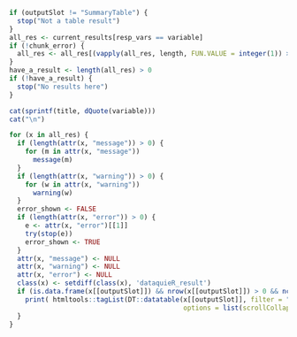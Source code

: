 ```r
if (outputSlot != "SummaryTable") {
  stop("Not a table result")
}
all_res <- current_results[resp_vars == variable]
if (!chunk_error) {
  all_res <- all_res[(vapply(all_res, length, FUN.VALUE = integer(1)) > 0)]
}
have_a_result <- length(all_res) > 0
if (!have_a_result) {
  stop("No results here")
}
```
```r
cat(sprintf(title, dQuote(variable)))
cat("\n")
```
```r
for (x in all_res) {
  if (length(attr(x, "message")) > 0) {
    for (m in attr(x, "message"))
      message(m)
  }
  if (length(attr(x, "warning")) > 0) {
    for (w in attr(x, "warning"))
      warning(w)
  }
  error_shown <- FALSE
  if (length(attr(x, "error")) > 0) {
    e <- attr(x, "error")[[1]]
    try(stop(e))
    error_shown <- TRUE
  }
  attr(x, "message") <- NULL
  attr(x, "warning") <- NULL
  attr(x, "error") <- NULL
  class(x) <- setdiff(class(x), 'dataquieR_result')
  if (is.data.frame(x[[outputSlot]]) && nrow(x[[outputSlot]]) > 0 && ncol(x[[outputSlot]]) > 0) {
    print( htmltools::tagList(DT::datatable(x[[outputSlot]], filter = "top",
                                            options = list(scrollCollapse = TRUE, scrollY = "75vh"))) )
  }
}
```
